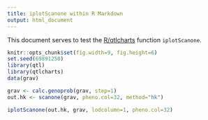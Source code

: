 ```yaml
---
title: iplotScanone within R Markdown
output: html_document
---
```


This document serves to test the
[R/qtlcharts](http://kbroman.org/qtlcharts) function `iplotScanone`.

```r
knitr::opts_chunk$set(fig.width=9, fig.height=6)
set.seed(69891250)
library(qtl)
library(qtlcharts)
data(grav)
```

```r
grav <- calc.genoprob(grav, step=1)
out.hk <- scanone(grav, pheno.col=32, method="hk")
```

```r
iplotScanone(out.hk, grav, lodcolumn=1, pheno.col=32)
```
